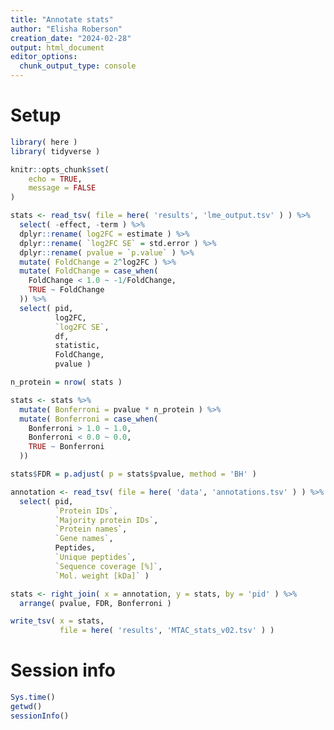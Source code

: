 ```yaml
---
title: "Annotate stats"
author: "Elisha Roberson"
creation_date: "2024-02-28"
output: html_document
editor_options: 
  chunk_output_type: console
---
```


# Setup
```r
library( here )
library( tidyverse )
```

```r
knitr::opts_chunk$set(
	echo = TRUE,
	message = FALSE
)
```

```r
stats <- read_tsv( file = here( 'results', 'lme_output.tsv' ) ) %>%
  select( -effect, -term ) %>%
  dplyr::rename( log2FC = estimate ) %>%
  dplyr::rename( `log2FC SE` = std.error ) %>%
  dplyr::rename( pvalue = `p.value` ) %>%
  mutate( FoldChange = 2^log2FC ) %>%
  mutate( FoldChange = case_when(
    FoldChange < 1.0 ~ -1/FoldChange,
    TRUE ~ FoldChange
  )) %>%
  select( pid,
          log2FC,
          `log2FC SE`,
          df,
          statistic,
          FoldChange,
          pvalue )

n_protein = nrow( stats )

stats <- stats %>%
  mutate( Bonferroni = pvalue * n_protein ) %>%
  mutate( Bonferroni = case_when(
    Bonferroni > 1.0 ~ 1.0,
    Bonferroni < 0.0 ~ 0.0,
    TRUE ~ Bonferroni
  ))

stats$FDR = p.adjust( p = stats$pvalue, method = 'BH' )
```

```r
annotation <- read_tsv( file = here( 'data', 'annotations.tsv' ) ) %>%
  select( pid,
          `Protein IDs`,
          `Majority protein IDs`,
          `Protein names`,
          `Gene names`,
          Peptides,
          `Unique peptides`,
          `Sequence coverage [%]`,
          `Mol. weight [kDa]` )

stats <- right_join( x = annotation, y = stats, by = 'pid' ) %>%
  arrange( pvalue, FDR, Bonferroni )
```

```r
write_tsv( x = stats,
           file = here( 'results', 'MTAC_stats_v02.tsv' ) )
```

# Session info
```r
Sys.time()
getwd()
sessionInfo()
```
